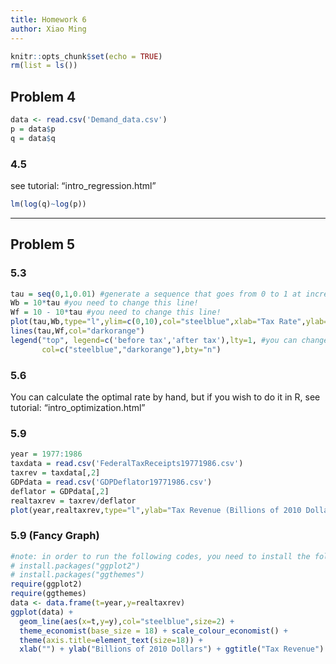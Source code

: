 ```yaml
---
title: Homework 6
author: Xiao Ming
---
```

```r
knitr::opts_chunk$set(echo = TRUE)
rm(list = ls()) 
```

## Problem 4
```r
data <- read.csv('Demand_data.csv')
p = data$p
q = data$q
```

### 4.5
see tutorial: "intro_regression.html"
```r
lm(log(q)~log(p))
```

---

## Problem 5

### 5.3
```r
tau = seq(0,1,0.01) #generate a sequence that goes from 0 to 1 at increment 0.01
Wb = 10*tau #you need to change this line!
Wf = 10 - 10*tau #you need to change this line!
plot(tau,Wb,type="l",ylim=c(0,10),col="steelblue",xlab="Tax Rate",ylab="Wage") #you can change color, ylim, etc.
lines(tau,Wf,col="darkorange")
legend("top", legend=c('before tax','after tax'),lty=1, #you can change the position of the legend
       col=c("steelblue","darkorange"),bty="n") 
```

### 5.6
You can calculate the optimal rate by hand, but if you wish to do it in R, see tutorial: "intro_optimization.html"

### 5.9
```r
year = 1977:1986
taxdata = read.csv('FederalTaxReceipts19771986.csv')
taxrev = taxdata[,2]
GDPdata = read.csv('GDPDeflator19771986.csv') 
deflator = GDPdata[,2]
realtaxrev = taxrev/deflator
plot(year,realtaxrev,type="l",ylab="Tax Revenue (Billions of 2010 Dollars)")
```

### 5.9 (Fancy Graph)
```r
#note: in order to run the following codes, you need to install the following packages first:
# install.packages("ggplot2")
# install.packages("ggthemes")
require(ggplot2)
require(ggthemes)
data <- data.frame(t=year,y=realtaxrev)
ggplot(data) +
  geom_line(aes(x=t,y=y),col="steelblue",size=2) +
  theme_economist(base_size = 18) + scale_colour_economist() +
  theme(axis.title=element_text(size=18)) +
  xlab("") + ylab("Billions of 2010 Dollars") + ggtitle("Tax Revenue")
```
